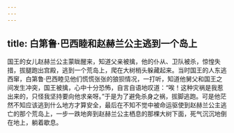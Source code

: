 ```yaml
---
---
---
```

title: 白第鲁·巴西睦和赵赫兰公主逃到一个岛上
---




国王的女儿赵赫兰公主蒙眬醒来，知道父亲被擒，他的仆从、卫队被杀，惊惶失措，拔腿跑出宫殿，逃到一个荒岛上，爬在大树梢头躲藏起来。当时国王的人东逃西窜，白第鲁·巴西睦见他们慌慌张张的狼狈情况，一打听，知道他舅父和国王之间发生冲突，国王被擒，心中十分恐怖，自言自语地叹道：“唉！这种灾祸是我惹出来的，只怪我坚持要向他求亲呀。”于是为了避免杀身之祸，拔脚逃跑。可是他茫然不知应该逃到什么地方才算安全，最后在不知不觉中被命运驱使到赵赫兰公主逃亡的那个荒岛上，一步一跌地奔到赵赫兰公主栖息的那棵大树下面，死气沉沉地倒在地上，躺着歇息。